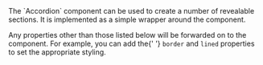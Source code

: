 
<div className="large">
  The `Accordion` component can be used to create a
  number of revealable sections.  It is implemented as a simple
  wrapper around the <DetailsLink/> component.
</div>

Any properties other than those listed below will be forwarded on to
the <DetailsLink/> component. For example, you can add the{' '}
`border` and `lined` properties to set the
appropriate styling.

<Example
  Component={Component}
  code={Source}
  expand
/>
